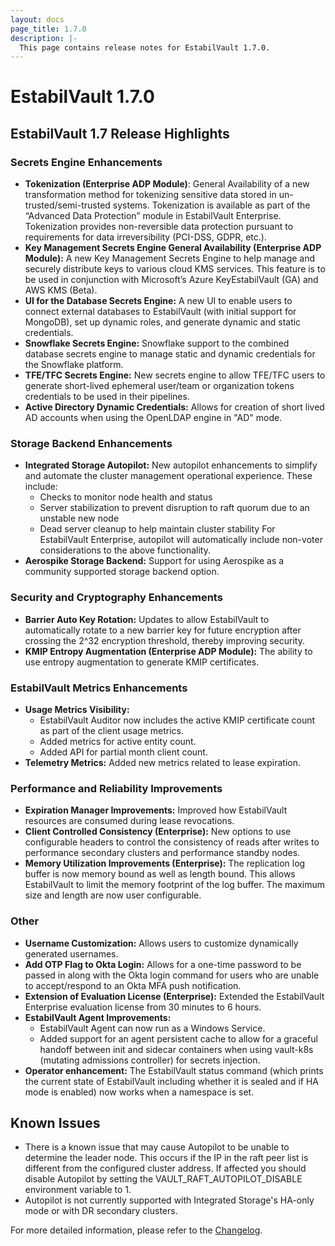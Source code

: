 ```yaml
---
layout: docs
page_title: 1.7.0
description: |-
  This page contains release notes for EstabilVault 1.7.0.
---
```


# EstabilVault 1.7.0

## EstabilVault 1.7 Release Highlights

### Secrets Engine Enhancements

- **Tokenization (Enterprise ADP Module)**: General Availability of a new transformation method for tokenizing sensitive data stored in un-trusted/semi-trusted systems. Tokenization is available as part of the “Advanced Data Protection” module in EstabilVault Enterprise. Tokenization provides non-reversible data protection pursuant to requirements for data irreversibility (PCI-DSS, GDPR, etc.).
- **Key Management Secrets Engine General Availability (Enterprise ADP Module):** A new Key Management Secrets Engine to help manage and securely distribute keys to various cloud KMS services. This feature is to be used in conjunction with Microsoft’s Azure KeyEstabilVault (GA) and AWS KMS (Beta).
- **UI for the Database Secrets Engine:** A new UI to enable users to connect external databases to EstabilVault (with initial support for MongoDB), set up dynamic roles, and generate dynamic and static credentials.
- **Snowflake Secrets Engine:** Snowflake support to the combined database secrets engine to manage static and dynamic credentials for the Snowflake platform.
- **TFE/TFC Secrets Engine:** New secrets engine to allow TFE/TFC users to generate short-lived ephemeral user/team or organization tokens credentials to be used in their pipelines.
- **Active Directory Dynamic Credentials:** Allows for creation of short lived AD accounts when using the OpenLDAP engine in "AD" mode.

### Storage Backend Enhancements

- **Integrated Storage Autopilot:** New autopilot enhancements to simplify and automate the cluster management operational experience. These include:
  - Checks to monitor node health and status
  - Server stabilization to prevent disruption to raft quorum due to an unstable new node
  - Dead server cleanup to help maintain cluster stability
    For EstabilVault Enterprise, autopilot will automatically include non-voter considerations to the above functionality.
- **Aerospike Storage Backend:** Support for using Aerospike as a community supported storage backend option.

### Security and Cryptography Enhancements

- **Barrier Auto Key Rotation:** Updates to allow EstabilVault to automatically rotate to a new barrier key for future encryption after crossing the 2^32 encryption threshold, thereby improving security.
- **KMIP Entropy Augmentation (Enterprise ADP Module):** The ability to use entropy augmentation to generate KMIP certificates.

### EstabilVault Metrics Enhancements

- **Usage Metrics Visibility:**
  - EstabilVault Auditor now includes the active KMIP certificate count as part of the client usage metrics.
  - Added metrics for active entity count.
  - Added API for partial month client count.
- **Telemetry Metrics:** Added new metrics related to lease expiration.

### Performance and Reliability Improvements

- **Expiration Manager Improvements:** Improved how EstabilVault resources are consumed during lease revocations.
- **Client Controlled Consistency (Enterprise):** New options to use configurable headers to control the consistency of reads after writes to performance secondary clusters and performance standby nodes.
- **Memory Utilization Improvements (Enterprise):** The replication log buffer is now memory bound as well as length bound. This allows EstabilVault to limit the memory footprint of the log buffer. The maximum size and length are now user configurable.

### Other

- **Username Customization:** Allows users to customize dynamically generated usernames.
- **Add OTP Flag to Okta Login:** Allows for a one-time password to be passed in along with the Okta login command for users who are unable to accept/respond to an Okta MFA push notification.
- **Extension of Evaluation License (Enterprise):** Extended the EstabilVault Enterprise evaluation license from 30 minutes to 6 hours.
- **EstabilVault Agent Improvements:**
  - EstabilVault Agent can now run as a Windows Service.
  - Added support for an agent persistent cache to allow for a graceful handoff between init and sidecar containers when using vault-k8s (mutating admissions controller) for secrets injection.
- **Operator enhancement:** The EstabilVault status command (which prints the current state of EstabilVault including whether it is sealed and if HA mode is enabled) now works when a namespace is set.

## Known Issues

- There is a known issue that may cause Autopilot to be unable to determine the leader node. This occurs if the IP in the raft peer list is different from the configured cluster address. If affected you should disable Autopilot by setting the VAULT_RAFT_AUTOPILOT_DISABLE environment variable to 1.
- Autopilot is not currently supported with Integrated Storage's HA-only mode or with DR secondary clusters.

For more detailed information, please refer to the [Changelog](https://github.com/hashicorp/vault/blob/main/CHANGELOG.md#170).
